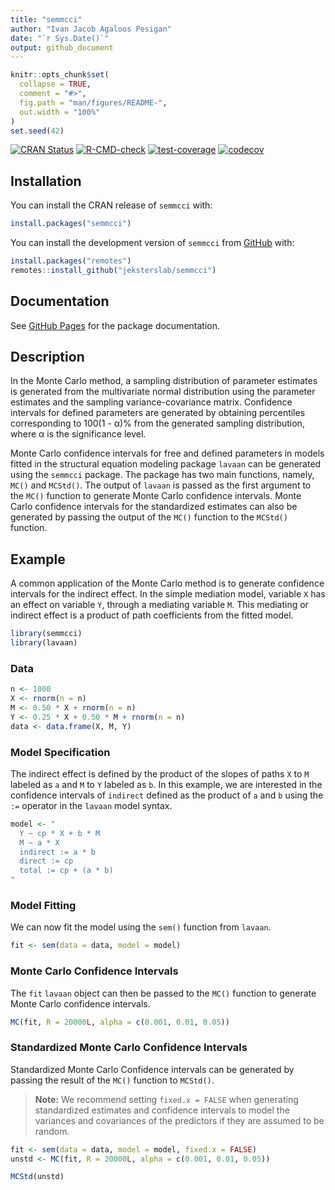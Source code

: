 ```yaml
---
title: "semmcci"
author: "Ivan Jacob Agaloos Pesigan"
date: "`r Sys.Date()`"
output: github_document
---
```


<!-- README.md is generated from README.Rmd. Please edit that file -->

```r
knitr::opts_chunk$set(
  collapse = TRUE,
  comment = "#>",
  fig.path = "man/figures/README-",
  out.width = "100%"
)
set.seed(42)
```

<!-- badges: start -->
[![CRAN Status](https://www.r-pkg.org/badges/version/semmcci)](https://cran.r-project.org/package=semmcci)
[![R-CMD-check](https://github.com/jeksterslab/semmcci/workflows/R-CMD-check/badge.svg)](https://github.com/jeksterslab/semmcci/actions)
[![test-coverage](https://github.com/jeksterslab/semmcci/actions/workflows/test-coverage.yaml/badge.svg)](https://github.com/jeksterslab/semmcci/actions/workflows/test-coverage.yaml)
[![codecov](https://codecov.io/gh/jeksterslab/semmcci/branch/main/graph/badge.svg?token=KVLUET3DJ6)](https://codecov.io/gh/jeksterslab/semmcci)
<!-- badges: end -->

## Installation

You can install the CRAN release of `semmcci` with:

```r
install.packages("semmcci")
```

You can install the development version of `semmcci` from
[GitHub](https://github.com/jeksterslab/semmcci) with:

```r
install.packages("remotes")
remotes::install_github("jeksterslab/semmcci")
```

## Documentation

See
[GitHub Pages](https://jeksterslab.github.io/semmcci/index.html)
for the package documentation.

## Description

In the Monte Carlo method, a sampling distribution of parameter
estimates is generated from the multivariate normal distribution using
the parameter estimates and the sampling variance-covariance matrix.
Confidence intervals for defined parameters are generated by obtaining
percentiles corresponding to 100(1 - α)% from the generated sampling
distribution, where α is the significance level.

Monte Carlo confidence intervals for free and defined parameters in
models fitted in the structural equation modeling package `lavaan` can
be generated using the `semmcci` package. The package has two main
functions, namely, `MC()` and `MCStd()`. The output of `lavaan` is
passed as the first argument to the `MC()` function to generate Monte
Carlo confidence intervals. Monte Carlo confidence intervals for the
standardized estimates can also be generated by passing the output of
the `MC()` function to the `MCStd()` function.

## Example

A common application of the Monte Carlo method
is to generate confidence intervals for the indirect effect.
In the simple mediation model,
variable `X` has an effect on variable `Y`,
through a mediating variable `M`.
This mediating or indirect effect
is a product of path coefficients from the fitted model.

```r
library(semmcci)
library(lavaan)
```

### Data

```r
n <- 1000
X <- rnorm(n = n)
M <- 0.50 * X + rnorm(n = n)
Y <- 0.25 * X + 0.50 * M + rnorm(n = n)
data <- data.frame(X, M, Y)
```

### Model Specification

The indirect effect is defined by the product of the slopes
of paths `X` to `M` labeled as `a` and `M` to `Y` labeled as `b`.
In this example, we are interested in the confidence intervals of `indirect`
defined as the product of `a` and `b` using the `:=` operator
in the `lavaan` model syntax.

```r
model <- "
  Y ~ cp * X + b * M
  M ~ a * X
  indirect := a * b
  direct := cp
  total := cp + (a * b)
"
```

### Model Fitting

We can now fit the model using the `sem()` function from `lavaan`.

```r
fit <- sem(data = data, model = model)
```

### Monte Carlo Confidence Intervals

The `fit` `lavaan` object can then be passed to the `MC()` function
to generate Monte Carlo confidence intervals.

```r
MC(fit, R = 20000L, alpha = c(0.001, 0.01, 0.05))
```

### Standardized Monte Carlo Confidence Intervals

Standardized Monte Carlo Confidence intervals can be generated by passing the result of the `MC()` function to `MCStd()`.

> **Note:** We recommend setting `fixed.x = FALSE` when generating standardized estimates and confidence intervals to model the variances and covariances of the predictors if they are assumed to be random.

```r
fit <- sem(data = data, model = model, fixed.x = FALSE)
unstd <- MC(fit, R = 20000L, alpha = c(0.001, 0.01, 0.05))
```

```r
MCStd(unstd)
```
